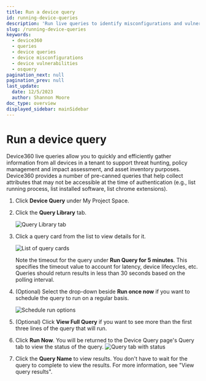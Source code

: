 ```yaml
---
title: Run a device query
id: running-device-queries
description: 'Run live queries to identify misconfigurations and vulnerabilities on devices.'
slug: /running-device-queries
keywords:
  - device360
  - queries
  - device queries
  - device misconfigurations
  - device vulnerabilities
  - osquery
pagination_next: null
pagination_prev: null
last_update:
  date: 12/5/2023
  author: Shannon Moore
doc_type: overview
displayed_sidebar: mainSidebar
---
```

# Run a device query

Device360 live queries allow you to quickly and efficiently gather information from all devices in a tenant to support threat hunting, policy management and impact assessment, and asset inventory purposes. Device360 provides a number of pre-canned queries that help collect attributes that may not be accessible at the time of authentication (e.g., list running process, list installed software, list chrome extensions).

1. Click **Device Query** under My Project Space.

2. Click the **Query Library** tab.

    ![Query Library tab](../images/devices/DQ-Library-tab.png)

3. Click a query card from the list to view details for it.

   ![List of query cards](../images/devices/DQ-card-details.png)

   Note the timeout for the query under **Run Query for 5 minutes**. This specifies the timeout value to account for latency, device lifecycles, etc. Queries should return results in less than 30 seconds based on the polling interval.

4. (Optional) Select the drop-down beside **Run once now** if you want to schedule the query to run on a regular basis.
 
    ![Schedule run options](../images/devices/DQ-card-schedule-runs.png)

5. (Optional) Click **View Full Query** if you want to see more than the first three lines of the query that will run.

6. Click **Run Now**. You will be returned to the Device Query page's Query tab to view the status of the query.
    ![Query tab with status](../images/devices/DQ-running-query.png)

7. Click the **Query Name** to view results. You don't have to wait for the query to complete to view the results. For more information, see "View query results".